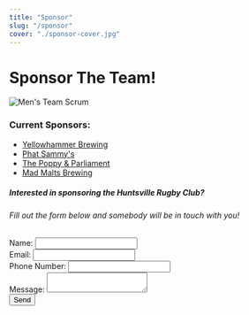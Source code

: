```yaml
---
title: "Sponsor"
slug: "/sponsor"
cover: "./sponsor-cover.jpg"
---
```


# Sponsor The Team!

![Men's Team Scrum](./scrum.jpg)

<div style={{ margin: `0 auto`, maxWidth: `70ch`, padding: `2rem` }}>

### Current Sponsors:

- [Yellowhammer Brewing](https://www.yellowhammerbrewery.com/)
- [Phat Sammy's](https://www.phatsammys.com/)
- [The Poppy & Parliament](https://www.thepoppyandparliament.com/)
- [Mad Malts Brewing](https://sites.google.com/view/madmalts)

##### Interested in sponsoring the Huntsville Rugby Club?

###### Fill out the form below and somebody will be in touch with you!

<div style={{ display: `flex`,
    flexWrap: `wrap`,
    marginTop: `3rem`, 
    textDecoration: `none`,
    border: `1px solid #eaeaea`,
    padding: `1rem`,
    borderRadius: `10px`}}>

  <form
    name="sponsor"
    method="post"
    data-netlify="true"
    netlify-honeypot="bot-field"
    style={{ minWidth: `100%` }}
  >
    <input type="hidden" name="bot-field" />
    <div>
      Name: <input type="text" name="name" style={{ minWidth: `100%` }}/>
    </div>
    <div>
      <label>
        Email: <input type="email" name="email" style={{ minWidth: `100%` }}/>
      </label>
    </div>
    <div>
      <label>
        Phone Number: <input type="tel" name="phone" style={{ minWidth: `100%` }}/>
      </label>
    </div>
    <div>
      <label>
        Message: <textarea name="message" style={{ minWidth: `100%` }}></textarea>
      </label>
    </div>
    <div>
      <button type="submit">Send</button>
    </div>
  </form>
</div>

</div>
